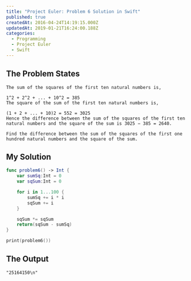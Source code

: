 ```yaml
---
title: "Project Euler: Problem 6 Solution in Swift"
published: true
createdAt: 2016-04-24T14:19:15.000Z
updatedAt: 2019-01-21T16:24:00.188Z
categories:
  - Programming
  - Project Euler
  - Swift
---
```


## The Problem States

```text
The sum of the squares of the first ten natural numbers is,

1^2 + 2^2 + ... + 10^2 = 385
The square of the sum of the first ten natural numbers is,

(1 + 2 + ... + 10)2 = 552 = 3025
Hence the difference between the sum of the squares of the first ten natural numbers and the square of the sum is 3025 − 385 = 2640.

Find the difference between the sum of the squares of the first one hundred natural numbers and the square of the sum.
```

## My Solution

```swift
func problem6() -> Int {
    var sumSq:Int = 0
    var sqSum:Int = 0

    for i in 1...100 {
        sumSq += i * i
        sqSum += i
    }

    sqSum *= sqSum
    return(sqSum - sumSq)
}

print(problem6())
```

## The Output

```text
"25164150\n"
```
